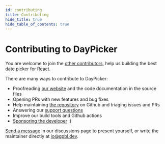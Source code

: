 ```yaml
---
id: contributing
title: Contributing
hide_title: true
hide_table_of_contents: true
---
```

<!-- This file is copied via copy-docs.sh at build time. Do not edit it! -->

# Contributing to DayPicker

You are welcome to join the [other
contributors](https://github.com/gpbl/react-day-picker/graphs/contributors),
help us building the best date picker for React. 

There are many ways to contribute to DayPicker:

- Proofreading [our website](http://react-day-picker-next.netlify.app) and the
  code documentation in the source files
- Opening PRs with new features and bug fixes
- Help maintaining [the repository](https://github.com/gpbl/react-day-picker) on Github and triaging issues and PRs
- Answering our [support questions](https://github.com/gpbl/react-day-picker/discussions/categories/support)
- Improve our build tools and Github actions
- [Sponsoring the developer](https://github.com/sponsors/gpbl) :)

[Send a
message](https://github.com/gpbl/react-day-picker/discussions)
in our discussions page to present yourself, or write the maintainer directly at
io@gpbl.dev.

